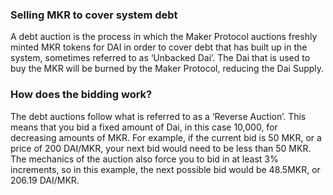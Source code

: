 ### Selling MKR to cover system debt

A debt auction is the process in which the Maker Protocol auctions freshly minted MKR tokens for DAI in order to cover debt that has built up in the system, sometimes referred to as ‘Unbacked Dai’. The Dai that is used to buy the MKR will be burned by the Maker Protocol, reducing the Dai Supply. 

### How does the bidding work?

The debt auctions follow what is referred to as a ‘Reverse Auction’. This means that you bid a fixed amount of Dai, in this case 10,000, for decreasing amounts of MKR. For example, if the current bid is 50 MKR, or a price of 200 DAI/MKR, your next bid would need to be less than 50 MKR. The mechanics of the auction also force you to bid in at least 3% increments, so in this example, the next possible bid would be 48.5MKR, or 206.19 DAI/MKR. 
